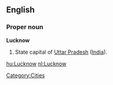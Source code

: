 ==English==
===Proper noun===
'''Lucknow'''
{{wikipedia}}

#State capital of [[Uttar Pradesh]] ([[India]]).

[[Category:Cities]]

[[hu:Lucknow]]
[[nl:Lucknow]]